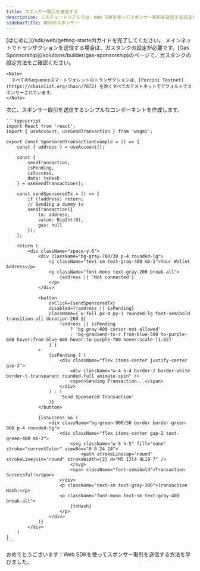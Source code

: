 ```yaml
---
title: スポンサー取引を送信する
description: このチュートリアルでは、Web SDKを使ってスポンサー取引を送信する方法を学びます。
sidebarTitle: 取引のスポンサー
---
```


<Steps>
  <Step title="Web SDKのセットアップ">
    [はじめに](/sdk/web/getting-started)ガイドを完了してください。
  </Step>

  <Step title="ガスタンクのセットアップ（メインネットのみ）">
    メインネットでトランザクションを送信する場合は、ガスタンクの設定が必要です。[Gas Sponsorship](/solutions/builder/gas-sponsorship)のページで、ガスタンクの設定方法をご確認ください。

    <Note>
      すべてのSequenceスマートウォレットのトランザクションは、[Porcini Testnet](https://chainlist.org/chain/7672) を除くすべてのテストネットでデフォルトでスポンサーされています。
    </Note>
  </Step>

  <Step title="スポンサー取引を送信する">
    次に、スポンサー取引を送信するシンプルなコンポーネントを作成します。

    ```typescript
    import React from 'react';
    import { useAccount, useSendTransaction } from 'wagmi';

    export const SponsoredTransactionExample = () => {
        const { address } = useAccount();

        const {
            sendTransaction,
            isPending,
            isSuccess,
            data: txHash
        } = useSendTransaction();

        const sendSponsoredTx = () => {
            if (!address) return;
            // Sending a dummy tx
            sendTransaction({
                to: address,
                value: BigInt(0),
                gas: null
            });
        };

        return (
            <div className="space-y-6">
                <div className="bg-gray-700/30 p-4 rounded-lg">
                    <p className="text-sm text-gray-400 mb-1">Your Wallet Address</p>
                    <p className="font-mono text-gray-200 break-all">
                        {address || 'Not connected'}
                    </p>
                </div>

                <button
                    onClick={sendSponsoredTx}
                    disabled={!address || isPending}
                    className={`w-full px-4 py-3 rounded-lg font-semibold transition-all duration-200 ${
                        !address || isPending
                            ? 'bg-gray-600 cursor-not-allowed'
                            : 'bg-gradient-to-r from-blue-500 to-purple-600 hover:from-blue-600 hover:to-purple-700 hover:scale-[1.02]'
                    }`}
                >
                    {isPending ? (
                        <div className="flex items-center justify-center gap-2">
                            <div className="w-4 h-4 border-2 border-white border-t-transparent rounded-full animate-spin" />
                            <span>Sending Transaction...</span>
                        </div>
                    ) : (
                        'Send Sponsored Transaction'
                    )}
                </button>

                {isSuccess && (
                    <div className="bg-green-900/30 border border-green-800 p-4 rounded-lg">
                        <div className="flex items-center gap-2 text-green-400 mb-2">
                            <svg className="w-5 h-5" fill="none" stroke="currentColor" viewBox="0 0 24 24">
                                <path strokeLinecap="round" strokeLinejoin="round" strokeWidth={2} d="M5 13l4 4L19 7" />
                            </svg>
                            <span className="font-semibold">Transaction Successful!</span>
                        </div>
                        <p className="text-sm text-gray-300">Transaction Hash:</p>
                        <p className="font-mono text-sm text-gray-400 break-all">
                            {txHash}
                        </p>
                    </div>
                )}
            </div>
        )
    }
    ```
  </Step>
</Steps>

おめでとうございます！Web SDKを使ってスポンサー取引を送信する方法を学びました。